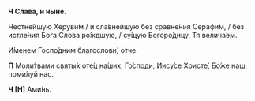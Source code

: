 **Ч Слава, и ныне.**

Честне́йшую Херуви́м / и сла́внейшую без сравне́ния Серафи́м, / без истле́ния Бо́га Сло́ва ро́ждшую, / су́щую Богоро́дицу, Тя велича́ем.

И́менем Госпо́дним благослови́, о́тче.

**П** Моли́твами святы́х оте́ц на́ших, Го́споди, Иису́се Христе́, Бо́же наш, поми́луй нас.

**Ч [Н]** Ами́нь.
